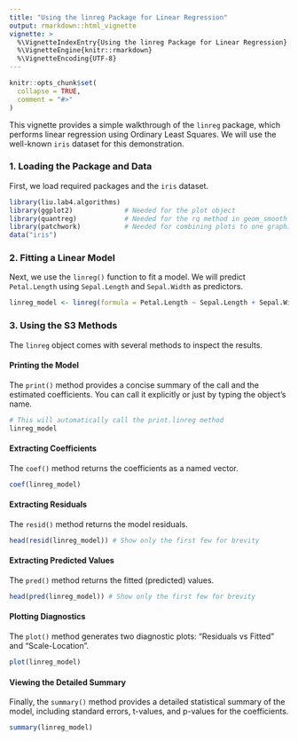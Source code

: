 ```yaml
---
title: "Using the linreg Package for Linear Regression"
output: rmarkdown::html_vignette
vignette: >
  %\VignetteIndexEntry{Using the linreg Package for Linear Regression}
  %\VignetteEngine{knitr::rmarkdown}
  %\VignetteEncoding{UTF-8}
---
```


```r
knitr::opts_chunk$set(
  collapse = TRUE,
  comment = "#>"
)
```

This vignette provides a simple walkthrough of the `linreg` package, which performs linear regression using Ordinary Least Squares. We will use the well-known `iris` dataset for this demonstration.

### 1. Loading the Package and Data

First, we load required packages and the `iris` dataset.

```r
library(liu.lab4.algorithms)
library(ggplot2)             # Needed for the plot object
library(quantreg)            # Needed for the rq method in geom_smooth
library(patchwork)           # Needed for combining plots to one graphic
data("iris")
```

### 2. Fitting a Linear Model

Next, we use the `linreg()` function to fit a model. We will predict `Petal.Length` using `Sepal.Length` and `Sepal.Width` as predictors.

```r
linreg_model <- linreg(formula = Petal.Length ~ Sepal.Length + Sepal.Width, data = iris)
```

### 3. Using the S3 Methods

The `linreg` object comes with several methods to inspect the results.

#### Printing the Model

The `print()` method provides a concise summary of the call and the estimated coefficients. You can call it explicitly or just by typing the object's name.

```r
# This will automatically call the print.linreg method
linreg_model
```

#### Extracting Coefficients

The `coef()` method returns the coefficients as a named vector.

```r
coef(linreg_model)
```

#### Extracting Residuals

The `resid()` method returns the model residuals.

```r
head(resid(linreg_model)) # Show only the first few for brevity
```

#### Extracting Predicted Values

The `pred()` method returns the fitted (predicted) values.

```r
head(pred(linreg_model)) # Show only the first few for brevity
```

#### Plotting Diagnostics

The `plot()` method generates two diagnostic plots: "Residuals vs Fitted" and "Scale-Location".

```r
plot(linreg_model)
```

#### Viewing the Detailed Summary

Finally, the `summary()` method provides a detailed statistical summary of the model, including standard errors, t-values, and p-values for the coefficients.

```r
summary(linreg_model)
```
